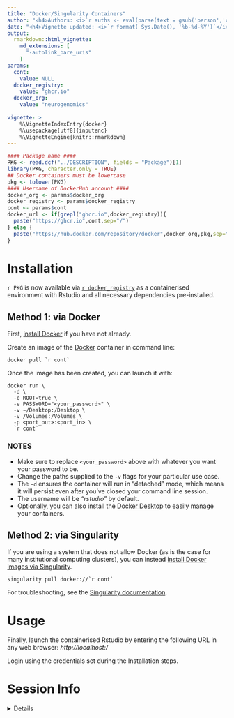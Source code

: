 ```yaml
---
title: "Docker/Singularity Containers" 
author: "<h4>Authors: <i>`r auths <- eval(parse(text = gsub('person','c',read.dcf('../DESCRIPTION', fields = 'Authors@R'))));paste(auths[names(auths)=='given'],auths[names(auths)=='family'], collapse = ', ')`</i></h4>" 
date: "<h4>Vignette updated: <i>`r format( Sys.Date(), '%b-%d-%Y')`</i></h4>"
output:
  rmarkdown::html_vignette:
    md_extensions: [ 
      "-autolink_bare_uris" 
    ]
params:
  cont:
    value: NULL
  docker_registry:
    value: "ghcr.io"
  docker_org: 
    value: "neurogenomics"
  
vignette: >
    %\VignetteIndexEntry{docker}
    %\usepackage[utf8]{inputenc}
    %\VignetteEngine{knitr::rmarkdown}
---
```



```r
#### Package name ####
PKG <- read.dcf("../DESCRIPTION", fields = "Package")[1]
library(PKG, character.only = TRUE)
## Docker containers must be lowercase
pkg <- tolower(PKG)
#### Username of DockerHub account ####
docker_org <- params$docker_org
docker_registry <- params$docker_registry 
cont <- params$cont 
docker_url <- if(grepl("ghcr.io",docker_registry)){
  paste("https://ghcr.io",cont,sep="/")
} else {
  paste("https://hub.docker.com/repository/docker",docker_org,pkg,sep="/")
}

```

# Installation 

`r PKG` is now available via [`r docker_registry`](`r docker_url`) 
as a containerised environment with Rstudio and 
all necessary dependencies pre-installed.

## Method 1: via Docker

First, [install Docker](https://docs.docker.com/get-docker/) 
if you have not already. 

Create an image of the [Docker](https://www.docker.com/) container 
in command line:  

```
docker pull `r cont`
```

Once the image has been created, you can launch it with:  

```
docker run \
  -d \
  -e ROOT=true \
  -e PASSWORD="<your_password>" \
  -v ~/Desktop:/Desktop \
  -v /Volumes:/Volumes \
  -p <port_out>:<port_in> \
  `r cont`
```  

### NOTES

* Make sure to replace `<your_password>` above with whatever you want your password to be.  
* Change the paths supplied to the `-v` flags for your particular use case. 
* The `-d` ensures the container will run in "detached" mode,
which means it will persist even after you've closed your command line session.  
* The username will be *"rstudio"* by default.  
* Optionally, you can also install the [Docker Desktop](https://www.docker.com/products/docker-desktop/) 
to easily manage your containers.  

## Method 2: via Singularity

If you are using a system that does not allow Docker 
(as is the case for many institutional computing clusters), 
you can instead [install Docker images via Singularity](https://docs.sylabs.io/guides/2.6/user-guide/singularity_and_docker.html).  

```
singularity pull docker://`r cont`
```

For troubleshooting, see the [Singularity documentation](https://docs.sylabs.io/guides/latest/user-guide/singularity_and_docker.html#github-container-registry).

# Usage 

Finally, launch the containerised Rstudio by entering the 
following URL in any web browser:
*http://localhost:<port_out>/*

Login using the credentials set during the Installation steps.  


# Session Info 

<details> 

```r
utils::sessionInfo()
```

</details>  

<br>
